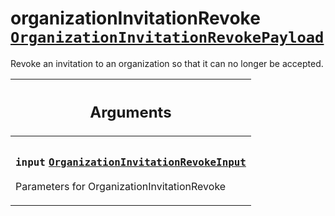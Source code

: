 <!--
  _____   ____    _   _  ____ _______   ______ _____ _____ _______
  |  __  / __   |  | |/ __ __   __| |  ____|  __ _   _|__   __|
  | |  | | |  | | |  | | |  | | | |    | |__  | |  | || |    | |
  | |  | | |  | | | . ` | |  | | | |    |  __| | |  | || |    | |
  | |__| | |__| | | |  | |__| | | |    | |____| |__| || |_   | |
  |_____/ ____/  |_| _|____/  |_|    |______|_____/_____|  |_|
  This file is auto-generated by script/generate_graphql_api_content.sh,
  please build the schema.json by running `rails api:graph:export`
  with https://github.com/buildkite/buildkite/,
  replace the content in data/graphql_data_schema.json
  and run the generation script `./scripts/generate-graphql-api-content.sh`.
-->
<!-- vale off -->

<h1 class="has-pills" data-algolia-exclude>
  organizationInvitationRevoke
  <a href="/docs/apis/graphql/schemas/object/organizationinvitationrevokepayload" class="pill pill--object pill--normal-case pill--large" title="Go to OBJECT OrganizationInvitationRevokePayload"><code>OrganizationInvitationRevokePayload</code></a>

</h1>
<!-- vale on -->

<p>
  Revoke an invitation to an organization so that it can no longer be accepted.
</p>

<table class="responsive-table responsive-table--single-column-rows">
  <thead>
    <th>
      <h2 data-algolia-exclude>Arguments</h2>
    </th>
  </thead>
  <tbody>
    <tr>
      <td>
        <h3 class="is-small has-pills">
          <code>input</code>
          <a
            href="/docs/apis/graphql/schemas/input_object/organizationinvitationrevokeinput"
            class="pill pill--input_object pill--normal-case pill--medium"
            title="Go to INPUT_OBJECT OrganizationInvitationRevokeInput"
          >
            <code>OrganizationInvitationRevokeInput</code>
          </a>
        </h3>
        <p>Parameters for OrganizationInvitationRevoke</p>
      </td>
    </tr>
  </tbody>
</table>
